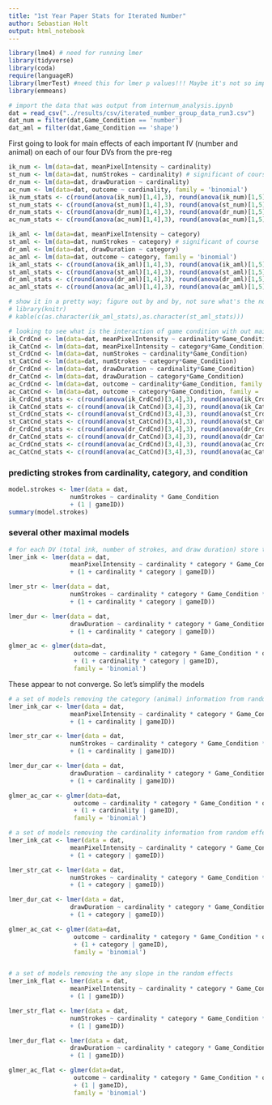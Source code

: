 ```yaml
---
title: "1st Year Paper Stats for Iterated Number"
author: Sebastian Holt
output: html_notebook
---
```


```r

library(lme4) # need for running lmer
library(tidyverse)
library(coda)
require(languageR)
library(lmerTest) #need this for lmer p values!!! Maybe it's not so important...
library(emmeans)

```

```r
# import the data that was output from internum_analysis.ipynb
dat = read_csv("../results/csv/iterated_number_group_data_run3.csv")
dat_num = filter(dat,Game_Condition == 'number')
dat_aml = filter(dat,Game_Condition == 'shape')
```


First going to look for main effects of each important IV (number and animal) on each of our four DVs from the pre-reg
```r
ik_num <- lm(data=dat, meanPixelIntensity ~ cardinality)
st_num <- lm(data=dat, numStrokes ~ cardinality) # significant of course
dr_num <- lm(data=dat, drawDuration ~ cardinality)
ac_num <- lm(data=dat, outcome ~ cardinality, family = 'binomial')
ik_num_stats <- c(round(anova(ik_num)[1,4],3), round(anova(ik_num)[1,5],3))
st_num_stats <- c(round(anova(st_num)[1,4],3), round(anova(st_num)[1,5],3))
dr_num_stats <- c(round(anova(dr_num)[1,4],3), round(anova(dr_num)[1,5],3))
ac_num_stats <- c(round(anova(ac_num)[1,4],3), round(anova(ac_num)[1,5],3))
```


```r
ik_aml <- lm(data=dat, meanPixelIntensity ~ category)
st_aml <- lm(data=dat, numStrokes ~ category) # significant of course
dr_aml <- lm(data=dat, drawDuration ~ category)
ac_aml <- lm(data=dat, outcome ~ category, family = 'binomial')
ik_aml_stats <- c(round(anova(ik_aml)[1,4],3), round(anova(ik_aml)[1,5],3))
st_aml_stats <- c(round(anova(st_aml)[1,4],3), round(anova(st_aml)[1,5],3))
dr_aml_stats <- c(round(anova(dr_aml)[1,4],3), round(anova(dr_aml)[1,5],3))
ac_aml_stats <- c(round(anova(ac_aml)[1,4],3), round(anova(ac_aml)[1,5],3))

# show it in a pretty way; figure out by and by, not sure what's the norm
# library(knitr)
# kable(c(as.character(ik_aml_stats),as.character(st_aml_stats)))
```
```r
# looking to see what is the interaction of game condition with out main IVs not already explained by that IV
ik_CrdCnd <- lm(data=dat, meanPixelIntensity ~ cardinality*Game_Condition)
ik_CatCnd <- lm(data=dat, meanPixelIntensity ~ category*Game_Condition)
st_CrdCnd <- lm(data=dat, numStrokes ~ cardinality*Game_Condition)
st_CatCnd <- lm(data=dat, numStrokes ~ category*Game_Condition)
dr_CrdCnd <- lm(data=dat, drawDuration ~ cardinality*Game_Condition)
dr_CatCnd <- lm(data=dat, drawDuration ~ category*Game_Condition)
ac_CrdCnd <- lm(data=dat, outcome ~ cardinality*Game_Condition, family = 'binomial')
ac_CatCnd <- lm(data=dat, outcome ~ category*Game_Condition, family = 'binomial')
ik_CrdCnd_stats <- c(round(anova(ik_CrdCnd)[3,4],3), round(anova(ik_CrdCnd)[3,5],3))
ik_CatCnd_stats <- c(round(anova(ik_CatCnd)[3,4],3), round(anova(ik_CatCnd)[3,5],3))
st_CrdCnd_stats <- c(round(anova(st_CrdCnd)[3,4],3), round(anova(st_CrdCnd)[3,5],3))
st_CatCnd_stats <- c(round(anova(st_CatCnd)[3,4],3), round(anova(st_CatCnd)[3,5],3))
dr_CrdCnd_stats <- c(round(anova(dr_CrdCnd)[3,4],3), round(anova(dr_CrdCnd)[3,5],3))
dr_CatCnd_stats <- c(round(anova(dr_CatCnd)[3,4],3), round(anova(dr_CatCnd)[3,5],3))
ac_CrdCnd_stats <- c(round(anova(ac_CrdCnd)[3,4],3), round(anova(ac_CrdCnd)[3,5],3))
ac_CatCnd_stats <- c(round(anova(ac_CatCnd)[3,4],3), round(anova(ac_CatCnd)[3,5],3))

```


### predicting strokes from cardinality, category, and condition
```r
model.strokes <- lmer(data = dat,
                 numStrokes ~ cardinality * Game_Condition 
                 + (1 | gameID))
summary(model.strokes)

```


### several other maximal models
```r
# for each DV (total ink, number of strokes, and draw duration) store the lmer
lmer_ink <- lmer(data = dat,
                 meanPixelIntensity ~ cardinality * category * Game_Condition * quarter
                 + (1 + cardinality * category | gameID))

lmer_str <- lmer(data = dat,
                 numStrokes ~ cardinality * category * Game_Condition * quarter
                 + (1 + cardinality * category | gameID))

lmer_dur <- lmer(data = dat,
                 drawDuration ~ cardinality * category * Game_Condition * quarter
                 + (1 + cardinality * category | gameID))

glmer_ac <- glmer(data=dat,
                  outcome ~ cardinality * category * Game_Condition * quarter
                  + (1 + cardinality * category | gameID),
                  family = 'binomial')
```
These appear to not converge. So let's simplify the models
```r
# a set of models removing the category (animal) information from random effects
lmer_ink_car <- lmer(data = dat,
                 meanPixelIntensity ~ cardinality * category * Game_Condition * quarter
                 + (1 + cardinality | gameID))

lmer_str_car <- lmer(data = dat,
                 numStrokes ~ cardinality * category * Game_Condition * quarter
                 + (1 + cardinality | gameID))

lmer_dur_car <- lmer(data = dat,
                 drawDuration ~ cardinality * category * Game_Condition * quarter
                 + (1 + cardinality | gameID))

glmer_ac_car <- glmer(data=dat,
                  outcome ~ cardinality * category * Game_Condition * quarter
                  + (1 + cardinality | gameID),
                  family = 'binomial')

# a set of models removing the cardinality information from random effects
lmer_ink_cat <- lmer(data = dat,
                 meanPixelIntensity ~ cardinality * category * Game_Condition * quarter
                 + (1 + category | gameID))

lmer_str_cat <- lmer(data = dat,
                 numStrokes ~ cardinality * category * Game_Condition * quarter
                 + (1 + category | gameID))

lmer_dur_cat <- lmer(data = dat,
                 drawDuration ~ cardinality * category * Game_Condition * quarter
                 + (1 + category | gameID))

glmer_ac_cat <- glmer(data=dat,
                  outcome ~ cardinality * category * Game_Condition * quarter
                  + (1 + category | gameID),
                  family = 'binomial')


# a set of models removing the any slope in the random effects
lmer_ink_flat <- lmer(data = dat,
                 meanPixelIntensity ~ cardinality * category * Game_Condition * quarter
                 + (1 | gameID))

lmer_str_flat <- lmer(data = dat,
                 numStrokes ~ cardinality * category * Game_Condition * quarter
                 + (1 | gameID))

lmer_dur_flat <- lmer(data = dat,
                 drawDuration ~ cardinality * category * Game_Condition * quarter
                 + (1 | gameID))

glmer_ac_flat <- glmer(data=dat,
                  outcome ~ cardinality * category * Game_Condition * quarter
                  + (1 | gameID),
                  family = 'binomial')



```




